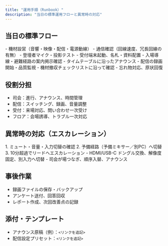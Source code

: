 ```yaml
---
title: "運用手順（Runbook）"
description: "当日の標準運用フローと異常時の対応"
---
```


## 当日の標準フロー

<Steps>
<Step title="会場準備／配信リハーサル">
- 機材設営（音響・映像・配信・電源動線）
- 通信確認（回線速度、冗長回線の有無）
- 登壇者マイク・投影テスト
</Step>
<Step title="受付開始">
- 受付端末起動、名札・資料配置
- 入場導線・避難経路の案内掲示確認
</Step>
<Step title="開会〜進行">
- タイムテーブルに沿ったアナウンス
- 配信の録画開始・品質監視
</Step>
<Step title="閉会・撤収">
- 機材撤収チェックリストに沿って確認
- 忘れ物対応、原状回復
</Step>
</Steps>

## 役割分担

- 司会：進行、アナウンス、時間管理
- 配信：スイッチング、録画、音量調整
- 受付：来場対応、問い合わせ一次受け
- フロア：会場誘導、トラブル一次対応

## 異常時の対応（エスカレーション）

<AccordionGroup>
  <Accordion title="配信が途切れる／音が出ない">
    1. ミュート・音量・入力切替の確認  
    2. 予備経路（予備ミキサー／別PC）へ切替  
    3. 10分超過でリードへエスカレーション  
  </Accordion>
  <Accordion title="投影できない">
    - HDMI/USB-C ドングル交換、解像度固定、別入力へ切替
  </Accordion>
  <Accordion title="登壇者未到着／遅延">
    - 司会が場つなぎ、順序入替、アナウンス
  </Accordion>
</AccordionGroup>

## 事後作業

- 録画ファイルの保存・バックアップ
- アンケート送付、回答回収
- レポート作成、次回改善点の記録

## 添付・テンプレート

- アナウンス原稿（例）：`<リンクを追記>`
- 配信設定プリセット：`<リンクを追記>`


